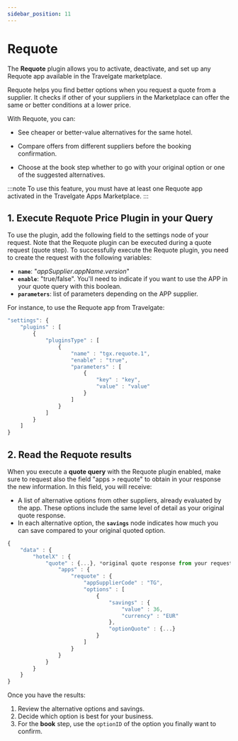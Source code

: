 ```yaml
---
sidebar_position: 11
---
```


# Requote

The **Requote** plugin allows you to activate, deactivate, and set up any Requote app available in the Travelgate marketplace.

Requote helps you find better options when you request a quote from a supplier. It checks if other of your suppliers in the Marketplace can offer the same or better conditions at a lower price.

With Requote, you can:

* See cheaper or better-value alternatives for the same hotel.

* Compare offers from different suppliers before the booking confirmation.

* Choose at the book step whether to go with your original option or one of the suggested alternatives.


:::note
To use this feature, you must have at least one Requote app activated in the Travelgate Apps Marketplace.
:::

## 1. Execute Requote Price Plugin in your Query

To use the plugin, add the following field to the settings node of your request. Note that the Requote plugin can be executed during a quote request (quote step). To successfully execute the Requote plugin, you need to create the request with the following variables:

* **`name`**: "*appSupplier*.*appName*.*version*"
* **`enable`**: "true/false". You'll need to indicate if you want to use the APP in your quote query with this boolean. 
* **`parameters`**: list of parameters depending on the APP supplier.


For instance, to use the Requote app from Travelgate:

```js
"settings": {
    "plugins" : [
        {
            "pluginsType" : [
                {
                    "name" : "tgx.requote.1",
                    "enable" : "true",
                    "parameters" : [
                        {
                            "key" : "key",
                            "value" : "value"
                        }
                    ]
                }
            ]
        }
    ]
}
```

## 2. Read the Requote results

When you execute a **quote query** with the Requote plugin enabled, make sure to request also the field "apps > requote" to obtain in your response the new information. 
In this field, you will receive:

* A list of alternative options from other suppliers, already evaluated by the app. These options include the same level of detail as your original quote response.
* In each alternative option, the **`savings`** node indicates how much you can save compared to your original quoted option.

```js
{
    "data" : {
        "hotelX" : {
            "quote" : {...}, *original quote response from your request*
                "apps" : {
                    "requote" : {
                        "appSupplierCode" : "TG",
                        "options" : [
                            {
                                "savings" : {
                                    "value" : 36,
                                    "currency" : "EUR"
                                },
                                "optionQuote" : {...}
                            }
                        ]
                    }
                }
            }
        }
    }
}
```


Once you have the results:

1. Review the alternative options and savings.
2. Decide which option is best for your business.
3. For the **book** step, use the `optionID` of the option you finally want to confirm.
 

